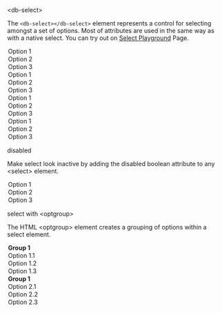
<Meta title="Data-Input/Select/Intro" />

<db-headline variant="1">&lt;db-select&gt;</db-headline>

The `<db-select></db-select>` element represents a control for selecting amongst a set of options. Most of attributes are used in the same way as with a native select. You can try out on <a href="/story/db-select--live-demo">Select Playground</a> Page.

<Canvas>
<db-select label="Semitransparent" name="select-name-semitransparent">
  <option selected>Option 1</option>
  <option>Option 2</option>
  <option>Option 3</option>
</db-select>
<db-select label="White" name="select-name" variant="white">
  <option selected>Option 1</option>
  <option>Option 2</option>
  <option>Option 3</option>
</db-select>
<db-select label="Solid" name="select-name-solid" variant="solid">
  <option selected>Option 1</option>
  <option>Option 2</option>
  <option>Option 3</option>
</db-select>
<db-select label="Outline" name="select-name-outline" variant="outline">
  <option selected>Option 1</option>
  <option>Option 2</option>
  <option>Option 3</option>
</db-select>
</Canvas>

<db-headline variant="2">disabled</db-headline>

Make select look inactive by adding the disabled boolean attribute to any &lt;select&gt; element.

<Canvas>
<db-select label="Selectbox" name="select-name" disabled>
  <option selected>Option 1</option>
  <option>Option 2</option>
  <option>Option 3</option>
</db-select>
</Canvas>

<!-- <db-headline variant="2">multiple</db-headline>

If the multiple attribute is present, then the select element represents a control for selecting zero or more options from the list of options. If the attribute is absent, then the select element represents a control for selecting a single option from the list of options.

<Canvas>
<db-select label="Selectbox" name="select-name" multiple>
  <option selected>Option 1</option>
  <option>Option 2</option>
  <option>Option 3</option>
</db-select>
</Canvas> -->

<db-headline variant="2">select with &lt;optgroup&gt;</db-headline>

The HTML &lt;optgroup&gt; element creates a grouping of options within a select element.

<Canvas>
<db-select label="Selectbox" name="select-name">
  <optgroup label="Group 1">
    <option selected>Option 1.1</option>
    <option>Option 1.2</option>
    <option>Option 1.3</option>
  </optgroup>
  <optgroup label="Group 1">
    <option selected>Option 2.1</option>
    <option>Option 2.2</option>
    <option>Option 2.3</option>
  </optgroup>
</db-select>
</Canvas>

<Readme />
